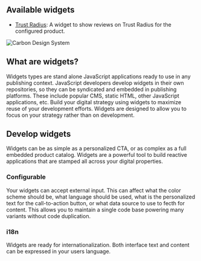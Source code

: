 
<Meta title="Introduction" />

## Available widgets
  - [Trust Radius](/story/trust-radius-widget--page): A widget to show reviews on Trust Radius for the configured
product.

<img src={headerImg} alt="Carbon Design System" />

## What are widgets?
Widgets types are stand alone JavaScript applications ready to use in any
publishing context. JavaScript developers develop widgets in their own
repositories, so they can be syndicated and embedded in publishing
platforms. These include popular CMS, static HTML, other JavaScript
applications, etc. Build your digital strategy using widgets to maximize
reuse of your development efforts. Widgets are designed to allow you to
focus on your strategy rather than on development.

## Develop widgets
Widgets can be as simple as a personalized CTA, or as complex as a full
embedded product catalog. Widgets are a powerful tool to build reactive
applications that are stamped all across your digital properties.

### Configurable
Your widgets can accept external input. This can affect what the color
scheme should be, what language should be used, what is the personalized
text for the call-to-action button, or what data source to use to fecth
for content. This allows you to maintain a single code base powering many
variants without code duplication.

### i18n
Widgets are ready for internationalization. Both interface text and
content can be expressed in your users language.
